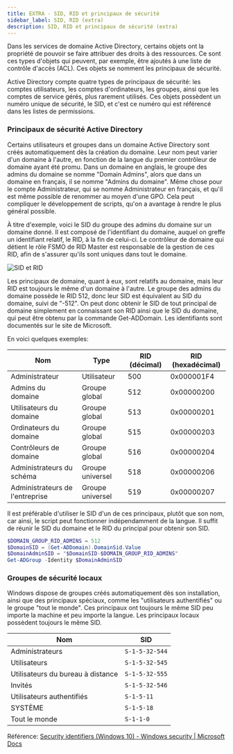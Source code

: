 ```yaml
---
title: EXTRA - SID, RID et principaux de sécurité
sidebar_label: SID, RID (extra)
description: SID, RID et principaux de sécurité (extra)
---
```


Dans les services de domaine Active Directory, certains objets ont la propriété de pouvoir se faire attribuer des droits à des ressources. Ce sont ces types d'objets qui peuvent, par exemple, être ajoutés à une liste de contrôle d'accès (ACL). Ces objets se nomment les principaux de sécurité. 

Active Directory compte quatre types de principaux de sécurité: les comptes utilisateurs, les comptes d'ordinateurs, les groupes, ainsi que les comptes de service gérés, plus rarement utilisés. Ces objets possèdent un numéro unique de sécurité, le SID, et c'est ce numéro qui est référencé dans les listes de permissions.


### Principaux de sécurité Active Directory

Certains utilisateurs et groupes dans un domaine Active Directory sont créés automatiquement dès la création du domaine. Leur nom peut varier d'un domaine à l'autre, en fonction de la langue du premier contrôleur de domaine ayant été promu. Dans un domaine en anglais, le groupe des admins du domaine se nomme "Domain Admins", alors que dans un domaine en français, il se nomme "Admins du domaine". Même chose pour le compte Administrateur, qui se nomme Administrateur en français, et qu'il est même possible de renommer au moyen d'une GPO. Cela peut compliquer le développement de scripts, qu'on a avantage à rendre le plus général possible.

À titre d'exemple, voici le SID du groupe des admins du domaine sur un domaine donné. Il est composé de l'identifiant du domaine, auquel on greffe un identifiant relatif, le RID, à la fin de celui-ci. Le contrôleur de domaine qui détient le rôle FSMO de RID Master est responsable de la gestion de ces RID, afin de s'assurer qu'ils sont uniques dans tout le domaine.

![SID et RID](./sid.png)

Les principaux de domaine, quant à eux, sont relatifs au domaine, mais leur RID est toujours le même d'un domaine à l'autre. Le groupe des admins du domaine possède le RID 512, donc leur SID est équivalent au SID du domaine, suivi de "-512". On peut donc obtenir le SID de tout principal de domaine simplement en connaissant son RID ainsi que le SID du domaine, qui peut être obtenu par la commande Get-ADDomain. Les identifiants sont documentés sur le site de Microsoft.

En voici quelques exemples:

| Nom                             | Type             | RID (décimal) | RID (hexadécimal) |
| ------------------------------- | ---------------- | ------------- | ------------------|
| Administrateur                  | Utilisateur      | 500           | 0x000001F4        |
| Admins du domaine               | Groupe global    | 512           | 0x00000200        |
| Utilisateurs du domaine         | Groupe global    | 513           | 0x00000201        |
| Ordinateurs du domaine          | Groupe global    | 515           | 0x00000203        |
| Contrôleurs de domaine          | Groupe global    | 516           | 0x00000204        |
| Administrateurs du schéma       | Groupe universel | 518           | 0x00000206        |
| Administrateurs de l'entreprise | Groupe universel | 519           | 0x00000207        |


Il est préférable d'utiliser le SID d'un de ces principaux, plutôt que son nom, car ainsi, le script peut fonctionner indépendamment de la langue. Il suffit de réunir le SID du domaine et le RID du principal pour obtenir son SID.

```powershell
$DOMAIN_GROUP_RID_ADMINS = 512
$DomainSID = (Get-ADDomain).DomainSid.Value
$DomainAdminSID = "$DomainSID-$DOMAIN_GROUP_RID_ADMINS"
Get-ADGroup -Identity $DomainAdminSID
```

### Groupes de sécurité locaux

Windows dispose de groupes créés automatiquement dès son installation, ainsi que des principaux spéciaux, comme les "utilisateurs authentifiés" ou le groupe "tout le monde". Ces principaux ont toujours le même SID peu importe la machine et peu importe la langue. Les principaux locaux possèdent toujours le même SID. 

| Nom                               | SID            |
| --------------------------------- | -------------- |
| Administrateurs                   | `S-1-5-32-544` |
| Utilisateurs                      | `S-1-5-32-545` |
| Utilisateurs du bureau à distance | `S-1-5-32-555` |
| Invités                           | `S-1-5-32-546` |
| Utilisateurs authentifiés         | `S-1-5-11    ` |
| SYSTÈME                           | `S-1-5-18    ` |
| Tout le monde                     | `S-1-1-0     ` |


Référence: [Security identifiers (Windows 10) - Windows security | Microsoft Docs](https://docs.microsoft.com/en-us/windows/security/identity-protection/access-control/security-identifiers)
